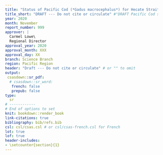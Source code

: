 ```yaml
---
title: "Status of Pacific Cod (*Gadus macrocephalus*) for Hecate Strait and Queen Charlotte Sound (Area 5ABCD), and West Coast Vancouver Island (Area 3CD) in 2020"
title_short: "DRAFT --- Do not cite or circulate" #"DRAFT Pacific Cod status in 2020"
year: 2020
month: November
report_number: 999
approver: |
  Carmel Lowe\
  Regional Director
approval_year: 2020
approval_month: XXX
approval_day: XX
branch: Science Branch
region: Pacific Region
header: "Draft --- Do not cite or circulate" # or "" to omit
output:
 csasdown::sr_pdf:
  # csasdown::sr_word:
   french: false
   prepub: false
type:
  sr
# ------------
# End of options to set
knit: bookdown::render_book
link-citations: true
bibliography: bib/refs.bib
csl: csl/csas.csl # or csl/csas-french.csl for French
lot: true
lof: true
header-includes:
- \setcounter{section}{1}
---
```


